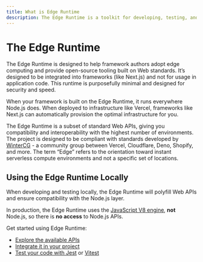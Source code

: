 ```yaml
---
title: What is Edge Runtime
description: The Edge Runtime is a toolkit for developing, testing, and defining the runtime Web APIs for Edge infrastructure.
---
```



# The Edge Runtime

The Edge Runtime is designed to help framework authors adopt edge computing and provide open-source tooling built on Web standards. It’s designed to be integrated into frameworks (like Next.js) and not for usage in application code. This runtime is purposefully minimal and designed for security and speed.

When your framework is built on the Edge Runtime, it runs everywhere Node.js does. When deployed to infrastructure like Vercel, frameworks like Next.js can automatically provision the optimal infrastructure for you.

The Edge Runtime is a subset of standard Web APIs, giving you compatibility and interoperability with the highest number of environments. The project is designed to be compliant with standards developed by [WinterCG](https://wintercg.org) - a community group between Vercel, Cloudflare, Deno, Shopify, and more. The term “Edge” refers to the orientation toward instant serverless compute environments and not a specific set of locations.

<Features />

## Using the Edge Runtime Locally

When developing and testing locally, the Edge Runtime will polyfill Web APIs and ensure compatibility with the Node.js layer.

In production, the Edge Runtime uses the [JavaScript V8 engine](https://v8.dev/), **not** Node.js, so there is **no access** to Node.js APIs.

Get started using Edge Runtime:

- [Explore the available APIs](features/available-apis)
- [Integrate it in your project](/packages/runtime)
- [Test your code with Jest](/packages/jest-environment) or [Vitest](https://vitest.dev/config/#environment)
